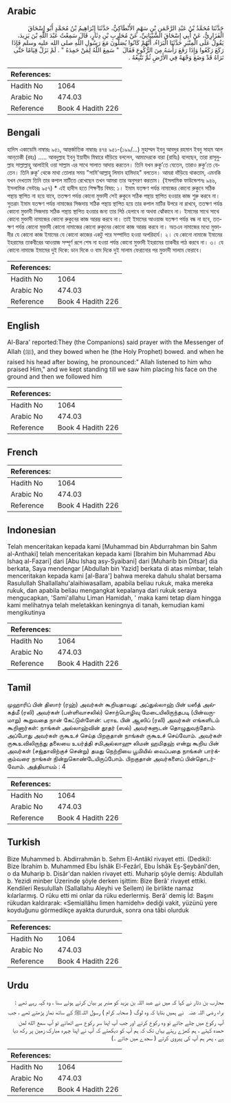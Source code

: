 ## Arabic


<div dir="rtl" lang="ar" style={{fontSize:'larger',backgroundColor:'#f8f9fa',padding:20}}>
حَدَّثَنَا مُحَمَّدُ بْنُ عَبْدِ الرَّحْمَنِ بْنِ سَهْمٍ الأَنْطَاكِيُّ، حَدَّثَنَا إِبْرَاهِيمُ بْنُ مُحَمَّدٍ أَبُو إِسْحَاقَ الْفَزَارِيُّ، عَنْ أَبِي إِسْحَاقَ الشَّيْبَانِيِّ، عَنْ مُحَارِبِ بْنِ دِثَارٍ، قَالَ سَمِعْتُ عَبْدَ اللَّهِ بْنَ يَزِيدَ، يَقُولُ عَلَى الْمِنْبَرِ حَدَّثَنَا الْبَرَاءُ، أَنَّهُمْ كَانُوا يُصَلُّونَ مَعَ رَسُولِ اللَّهِ صلى الله عليه وسلم فَإِذَا رَكَعَ رَكَعُوا وَإِذَا رَفَعَ رَأْسَهُ مِنَ الرُّكُوعِ فَقَالَ ‏ "‏ سَمِعَ اللَّهُ لِمَنْ حَمِدَهُ ‏"‏ ‏.‏ لَمْ نَزَلْ قِيَامًا حَتَّى نَرَاهُ قَدْ وَضَعَ وَجْهَهُ فِي الأَرْضِ ثُمَّ نَتَّبِعُهُ ‏.‏
</div>
<div style={{backgroundColor:'#f8f9fa',padding:20, marginBottom: 10}}><table> <thead> <tr> <th>References:</th> <th></th> </tr> </thead> <tbody><tr><td>Hadith No</td><td>1064</td></tr><tr><td>Arabic No</td><td>474.03</td></tr><tr><td>Reference</td><td>Book 4 Hadith 226</td></tr></tbody></table></div>

## Bengali


<div dir="ltr" lang="bn" style={{fontSize:'larger',backgroundColor:'#f8f9fa',padding:20}}>
হাদিস একাডেমি নাম্বারঃ ৯৫১, আন্তর্জাতিক নাম্বারঃ ৪৭৪ ৯৫১-(১৯৯/...) মুহাম্মদ ইবনু আবদুর রহমান ইবনু সাহম আল আন্‌তাকী (রহঃ) ..... আবদুল্লাহ ইবনু ইয়াযীদ মিম্বারে দাঁড়িয়ে বললেন, আমাদেরকে বারা (রাযিঃ) বলেছেন, তারা রাসূলুল্লাহ সাল্লাল্লাহু আলাইহি ওয়া সাল্লাম এর সাথে সালাত আদায় করতেন। তিনি যখন রুকু’তে যেতেন, তারাও রুকু’তে যেতেন। তিনি রুকূ’ থেকে মাথা তোলার সময় "সামি'আল্লাহু লিমান হামিদাহ" বলতেন। আমরা দাঁড়িয়ে থাকতাম, এমনকি যখন দেখতাম তিনি তার কপাল মাটিতে রেখেছেন তখন আমরা তার অনুসরণ করতাম। (ইসলামিক ফাউন্ডেশনঃ ৯৪৬, ইসলামিক সেন্টারঃ ৯৫৭) * এই হাদীস হতে শিক্ষণীয় বিষয়: ১। ইমাম যতক্ষণ পর্যন্ত নামাজের কোনো রুকুনে সঠিক পন্থায় স্থাপিত না হয়ে যাবে, ততক্ষণ পর্যন্ত কোনো মুক্তাদী সেই রুকুনে সঠিক পন্থায় স্থাপিত হওয়ার কাজ শুরু করবে না। সুতরাং ইমাম যতক্ষণ পর্যন্ত নামাজের সিজদায় সঠিক পন্থায় স্থাপিত হয়ে তার কপাল মাটির উপরে না রাখবে, ততক্ষণ পর্যন্ত কোনো মুক্তাদী সিজদায় সঠিক পন্থায় স্থাপিত হওয়ার জন্য তার পিঠ হেলাবে না অথবা ঝোঁকাবে না। ইমামের সাথে সাথে কোনো মুক্তাদী নামাজের কোনো রুকুনের কাজ আরম্ভ করবে না। তাই ইমামের আওয়াজ যতক্ষণ পর্যন্ত বন্ধ না হবে, ততক্ষণ পর্যন্ত কোনো মুক্তাদী কোনো নামাজের কোনো রুকুনের কোনো কাজ আরম্ভ করবে না। অতএব নামাজের মধ্যে মুক্তাদীর যে কোনো কাজ ইমামের যে কোনো কাজের একটু পরে সম্পাদিত হওয়া অপরিহার্য। ২। যে কোনো নামাজে ইমামের ইহরামের তাকবীরের আওয়াজ সম্পূর্ণ রূপে শেষ না হওয়া পর্যন্ত কোনো মুক্তাদী ইহরামের তাকবীর পাঠ করবে না। ৩। যে কোনো নামাজে ইমামের দুই দিকে: ডান দিকে ও বাম দিকে দুই সালাম ফেরানোর পর মুক্তাদী সালাম ফেরাবে।
</div>
<div style={{backgroundColor:'#f8f9fa',padding:20, marginBottom: 10}}><table> <thead> <tr> <th>References:</th> <th></th> </tr> </thead> <tbody><tr><td>Hadith No</td><td>1064</td></tr><tr><td>Arabic No</td><td>474.03</td></tr><tr><td>Reference</td><td>Book 4 Hadith 226</td></tr></tbody></table></div>

## English


<div dir="ltr" lang="en" style={{fontSize:'larger',backgroundColor:'#f8f9fa',padding:20}}>
Al-Bara' reported:They (the Companions) said prayer with the Messenger of Allah (ﷺ), and they bowed when he (the Holy Prophet) bowed. and when he raised his head after bowing, he pronounced:" Allah listened to him who praised Him," and we kept standing till we saw him placing his face on the ground and then we followed him
</div>
<div style={{backgroundColor:'#f8f9fa',padding:20, marginBottom: 10}}><table> <thead> <tr> <th>References:</th> <th></th> </tr> </thead> <tbody><tr><td>Hadith No</td><td>1064</td></tr><tr><td>Arabic No</td><td>474.03</td></tr><tr><td>Reference</td><td>Book 4 Hadith 226</td></tr></tbody></table></div>

## French


<div dir="ltr" lang="fr" style={{fontSize:'larger',backgroundColor:'#f8f9fa',padding:20}}>

</div>
<div style={{backgroundColor:'#f8f9fa',padding:20, marginBottom: 10}}><table> <thead> <tr> <th>References:</th> <th></th> </tr> </thead> <tbody><tr><td>Hadith No</td><td>1064</td></tr><tr><td>Arabic No</td><td>474.03</td></tr><tr><td>Reference</td><td>Book 4 Hadith 226</td></tr></tbody></table></div>

## Indonesian


<div dir="ltr" lang="id" style={{fontSize:'larger',backgroundColor:'#f8f9fa',padding:20}}>
Telah menceritakan kepada kami [Muhammad bin Abdurrahman bin Sahm al-Anthaki] telah menceritakan kepada kami [Ibrahim bin Muhammad Abu Ishaq al-Fazari] dari [Abu Ishaq asy-Syaibani] dari [Muharib bin Ditsar] dia berkata, Saya mendengar [Abdullah bin Yazid] berkata di atas mimbar, telah menceritakan kepada kami [al-Bara'] bahwa mereka dahulu shalat bersama Rasulullah Shallallahu'alaihiwasallam, apabila beliau rukuk, maka mereka rukuk, dan apabila beliau mengangkat kepalanya dari rukuk seraya mengucapkan, 'Sami'allahu Liman Hamidah, ' maka kami tetap diam hingga kami melihatnya telah meletakkan keningnya di tanah, kemudian kami mengikutinya
</div>
<div style={{backgroundColor:'#f8f9fa',padding:20, marginBottom: 10}}><table> <thead> <tr> <th>References:</th> <th></th> </tr> </thead> <tbody><tr><td>Hadith No</td><td>1064</td></tr><tr><td>Arabic No</td><td>474.03</td></tr><tr><td>Reference</td><td>Book 4 Hadith 226</td></tr></tbody></table></div>

## Tamil


<div dir="ltr" lang="ta" style={{fontSize:'larger',backgroundColor:'#f8f9fa',padding:20}}>
முஹாரிப் பின் திஸார் (ரஹ்) அவர்கள் கூறியதாவது: அப்துல்லாஹ் பின் யஸீத் அல்கத்மீ (ரலி) அவர்கள் (பள்ளிவாசலில்) சொற்பொழிவு மேடையிலிருந்தபடி (பின்வருமாறு) கூறுவதை நான் கேட்டுள்ளேன்: பராஉ பின் ஆஸிப் (ரலி) அவர்கள் எங்களிடம் கூறினார்கள்: நாங்கள் அல்லாஹ்வின் தூதர் (ஸல்) அவர்களுடன் தொழுதுவந்தோம். அப்போது அவர்கள் ருகூஉச் செய்த பிறகுதான் நாங்கள் ருகூஉச் செய்வோம். அவர்கள் ருகூஉவிலிருந்து தலையை உயர்த்தி சமிஅல்லாஹு லிமன் ஹமிதஹ் என்று கூறிய பின் அவர்கள் (சஜ்தாவிற்குச் சென்று) தமது நெற்றியை பூமியில் வைப்பதை நாங்கள் பார்க்கும்வரை நாங்கள் நின்றுகொண்டேயிருப்போம். பிறகுதான் அவர்களைப் பின்தொடர்வோம். அத்தியாயம் : 4
</div>
<div style={{backgroundColor:'#f8f9fa',padding:20, marginBottom: 10}}><table> <thead> <tr> <th>References:</th> <th></th> </tr> </thead> <tbody><tr><td>Hadith No</td><td>1064</td></tr><tr><td>Arabic No</td><td>474.03</td></tr><tr><td>Reference</td><td>Book 4 Hadith 226</td></tr></tbody></table></div>

## Turkish


<div dir="ltr" lang="tr" style={{fontSize:'larger',backgroundColor:'#f8f9fa',padding:20}}>
Bize Muhammed b. Abdirrahmân b. Sehm El-Antâkî rivayet etti. (Dediki): Bize İbrahim b. Muhammed Ebu İshâk El-Fezârî, Ebu İshâk Eş-Şeybânî'den, o da Muharip b. Disâr'dan naklen rivayet etti. Muharip şöyle demiş: Abdullah b. Yezidi minber Üzerinde şöyle derken işittim: Bize Berâ' rivayet ettiki. Kendileri ResuluIIah (Sallallahu Aleyhi ve Sellem) ile birlikte namaz kılarlarmış. O rüku etti mi onlar da rüku ederlermiş. Berâ' demiş İd: Başını rükudan kaldırarak: «Semiallâhu limen hamideh» dediği vakit, yüzünü yere koyduğunu görmedikçe ayakta dururduk, sonra ona tâbi olurduk
</div>
<div style={{backgroundColor:'#f8f9fa',padding:20, marginBottom: 10}}><table> <thead> <tr> <th>References:</th> <th></th> </tr> </thead> <tbody><tr><td>Hadith No</td><td>1064</td></tr><tr><td>Arabic No</td><td>474.03</td></tr><tr><td>Reference</td><td>Book 4 Hadith 226</td></tr></tbody></table></div>

## Urdu


<div dir="rtl" lang="ur" style={{fontSize:'larger',backgroundColor:'#f8f9fa',padding:20}}>
محارب بن دثار نے کہا کہ میں نے عبد اللہ بن یزید کو منبر پر بیان کرتے ہوئے سنا ، وہ کہہ رہے تھے : براء ‌رضی ‌اللہ ‌عنہ ‌ ‌ نے ہمیں بتایا کہ وہ لوگ ( صحابہ کرام ) رسول اللہﷺ کے ساتھ نماز پڑھتے تھے ، جب آپ رکوع میں چلے جاتے تو وہ رکوع کرتے اور جب آپ اپنا سر رکوع سے اٹھاتے تو آپ سمع الله لمن حمده کہتے ، ہم کھڑے رہتے یہاں تک کہ ہم آپ کو دیکھتے کہ آپ نے اپنا چہرہ مبارک زمین پر رکھ دیا ہے ، پھر ہم آپ کی پیروی کرتے ( سجدے میں جاتے ۔)
</div>
<div style={{backgroundColor:'#f8f9fa',padding:20, marginBottom: 10}}><table> <thead> <tr> <th>References:</th> <th></th> </tr> </thead> <tbody><tr><td>Hadith No</td><td>1064</td></tr><tr><td>Arabic No</td><td>474.03</td></tr><tr><td>Reference</td><td>Book 4 Hadith 226</td></tr></tbody></table></div>
